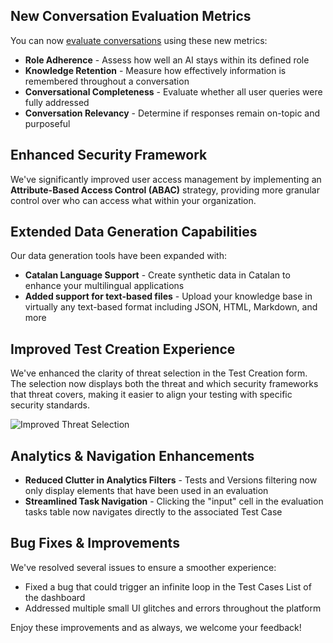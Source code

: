 <Update label="2025-05-12" description="New Conversation Evaluation and Extended Data Generation Capabilities">

## New Conversation Evaluation Metrics

You can now [evaluate conversations](/sdk/examples/monitor-production-responses-to-user-queries#evaluating-conversations) using these new metrics:
- **Role Adherence** - Assess how well an AI stays within its defined role
- **Knowledge Retention** - Measure how effectively information is remembered throughout a conversation
- **Conversational Completeness** - Evaluate whether all user queries were fully addressed
- **Conversation Relevancy** - Determine if responses remain on-topic and purposeful

## Enhanced Security Framework

We've significantly improved user access management by implementing an **Attribute-Based Access Control (ABAC)** strategy, providing more granular control over who can access what within your organization.

## Extended Data Generation Capabilities

Our data generation tools have been expanded with:

- **Catalan Language Support** - Create synthetic data in Catalan to enhance your multilingual applications
- **Added support for text-based files** - Upload your knowledge base in virtually any text-based format including JSON, HTML, Markdown, and more

## Improved Test Creation Experience

We've enhanced the clarity of threat selection in the Test Creation form. The selection now displays both the threat and which security frameworks that threat covers, making it easier to align your testing with specific security standards.

<Frame>
    <img src="/images/changelog/2025-05-12_improved_threat_selection.png" alt="Improved Threat Selection" />
</Frame>

## Analytics & Navigation Enhancements

- **Reduced Clutter in Analytics Filters** - Tests and Versions filtering now only display elements that have been used in an evaluation
- **Streamlined Task Navigation** - Clicking the "input" cell in the evaluation tasks table now navigates directly to the associated Test Case

## Bug Fixes & Improvements

We've resolved several issues to ensure a smoother experience:
- Fixed a bug that could trigger an infinite loop in the Test Cases List of the dashboard
- Addressed multiple small UI glitches and errors throughout the platform

Enjoy these improvements and as always, we welcome your feedback!
</Update>
